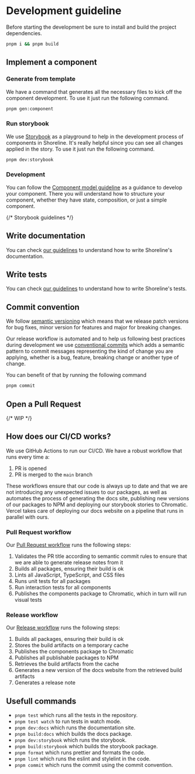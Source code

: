 
# Development guideline

Before starting the development be sure to install and build the project dependencies.

```bash
pnpm i && pnpm build
```

## Implement a component

<Steps>

### Generate from template

We have a command that generates all the necessary files to kick off the component development. To use it just run the following command.

```sh
pnpm gen:component
```

### Run storybook

We use [Storybook](https://storybook.js.org/) as a playground to help in the development process of components in Shoreline. It's really helpful since you can see all changes applied in the story. To use it just run the following command.

```sh
pnpm dev:storybook
```

### Development

You can follow the [Component model guideline](/guides/engineering-contribution/component-model) as a guidance to develop your component. There you will understand how to structure your component, whether they have state, composition, or just a simple component.

</Steps>
{/* Storybook guidelines */}

## Write documentation

You can check [our guidelines](/guides/engineering-contribution/documentation-guidelines) to understand how to write Shoreline's documentation.

## Write tests

You can check [our guidelines](/guides/engineering-contribution/test-guidelines) to understand how to write Shoreline's tests.

## Commit convention

We follow [semantic versioning](https://semver.org/) which means that we release patch versions for bug fixes, minor version for features and major for breaking changes.

Our release workflow is automated and to help us following best practices during development we use [conventional commits](https://www.conventionalcommits.org/en/v1.0.0/) which adds a semantic pattern to commit messages representing the kind of change you are applying, whether is a bug, feature, breaking change or another type of change.

You can benefit of that by running the following command

```sh
pnpm commit
```

## Open a Pull Request

{/* WIP */}

## How does our CI/CD works?

We use GitHub Actions to run our CI/CD. We have a robust workflow that runs every time a:

1. PR is opened
2. PR is merged to the `main` branch

These workflows ensure that our code is always up to date and that we are not introducing any unexpected issues to our packages, as well as automates the process of generating the docs site, publishing new versions of our packages to NPM and deploying our storybook stories to Chromatic. Vercel takes care of deploying our docs website on a pipeline that runs in parallel with ours.

### Pull Request workflow

Our [Pull Request workflow](.github/workflows/pr.yml) runs the following steps:

1. Validates the PR title according to semantic commit rules to ensure that we are able to generate release notes from it
2. Builds all packages, ensuring their build is ok
3. Lints all JavaScript, TypeScript, and CSS files
4. Runs unit tests for all packages
5. Run interaction tests for all components
6. Publishes the components package to Chromatic, which in turn will run visual tests

### Release workflow

Our [Release workflow](.github/workflows/release.yml) runs the following steps:

1. Builds all packages, ensuring their build is ok
2. Stores the build artifacts on a temporary cache
3. Publishes the components package to Chromatic
4. Publishes all publishable packages to NPM
5. Retrieves the build artifacts from the cache
6. Generates a new version of the docs website from the retrieved build artifacts
7. Generates a release note

## Usefull commands

- `pnpm test` which runs all the tests in the repository.
- `pnpm test watch` to run tests in watch mode.
- `pnpm dev:docs` which runs the documentation site.
- `pnpm build:docs` which builds the docs package.
- `pnpm dev:storybook` which runs the storybook.
- `pnpm build:storybook` which builds the storybook package.
- `pnpm format` which runs prettier and formats the code.
- `pnpm lint` which runs the eslint and stylelint in the code.
- `pnpm commit` which runs the commit using the commit convention.
